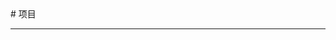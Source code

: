 
<BaseLayout title="项目">
  <BaseCard title="项目">
# 项目

---

  </BaseCard>
  <div class="mt-8 mb-8">
    <ProjectCard
      title="LAN World Plug-n-Play"
      image="https://cdn.modrinth.com/data/cached_images/4a15fdeac48b21b07a0850138b5c447c401042b5.jpeg"
      desc="LAN World Plug-n-Play"
      url="https://github.com/Satxm/mcwifipnp"
      target="_self"
    />
  </div>
</BaseLayout>
<ProjectJS />
